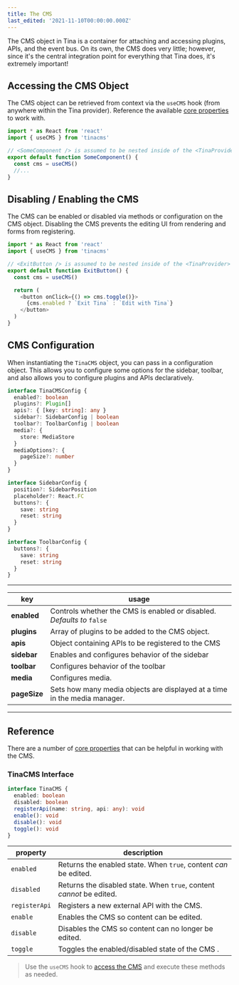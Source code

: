 ```yaml
---
title: The CMS
last_edited: '2021-11-10T00:00:00.000Z'
---
```


The CMS object in Tina is a container for attaching and accessing plugins, APIs, and the event bus. On its own, the CMS does very little; however, since it's the central integration point for everything that Tina does, it's extremely important!

## Accessing the CMS Object

The CMS object can be retrieved from context via the `useCMS` hook (from anywhere within the Tina provider). Reference the available [core properties](/docs/cms#reference) to work with.

```javascript
import * as React from 'react'
import { useCMS } from 'tinacms'

// <SomeComponent /> is assumed to be nested inside of the <TinaProvider> context
export default function SomeComponent() {
  const cms = useCMS()
  //...
}
```

## Disabling / Enabling the CMS

The CMS can be enabled or disabled via methods or configuration on the CMS object. Disabling the CMS prevents the editing UI from rendering and forms from registering.

```js
import * as React from 'react'
import { useCMS } from 'tinacms'

// <ExitButton /> is assumed to be nested inside of the <TinaProvider> context
export default function ExitButton() {
  const cms = useCMS()

  return (
    <button onClick={() => cms.toggle()}>
      {cms.enabled ? `Exit Tina` : `Edit with Tina`}
    </button>
  )
}
```

## CMS Configuration

When instantiating the `TinaCMS` object, you can pass in a configuration object. This allows you to configure some options for the sidebar, toolbar, and also allows you to configure plugins and APIs declaratively.

```typescript
interface TinaCMSConfig {
  enabled?: boolean
  plugins?: Plugin[]
  apis?: { [key: string]: any }
  sidebar?: SidebarConfig | boolean
  toolbar?: ToolbarConfig | boolean
  media?: {
    store: MediaStore
  }
  mediaOptions?: {
    pageSize?: number
  }
}

interface SidebarConfig {
  position?: SidebarPosition
  placeholder?: React.FC
  buttons?: {
    save: string
    reset: string
  }
}

interface ToolbarConfig {
  buttons?: {
    save: string
    reset: string
  }
}
```

---

| key          | usage                                                                     |
| ------------ | ------------------------------------------------------------------------- |
| **enabled**  | Controls whether the CMS is enabled or disabled. _Defaults to_ `false`    |
| **plugins**  | Array of plugins to be added to the CMS object.                           |
| **apis**     | Object containing APIs to be registered to the CMS                        |
| **sidebar**  | Enables and configures behavior of the sidebar                            |
| **toolbar**  | Configures behavior of the toolbar                                        |
| **media**    | Configures media.                                                         |
| **pageSize** | Sets how many media objects are displayed at a time in the media manager. |

---

## Reference

There are a number of [core properties](https://github.com/tinacms/tinacms/blob/master/packages/%40tinacms/core/src/cms.ts) that can be helpful in working with the CMS.

### TinaCMS Interface

```ts
interface TinaCMS {
  enabled: boolean
  disabled: boolean
  registerApi(name: string, api: any): void
  enable(): void
  disable(): void
  toggle(): void
}
```

| property      | description                                                          |
| ------------- | -------------------------------------------------------------------- |
| `enabled`     | Returns the enabled state. When `true`, content _can_ be edited.     |
| `disabled`    | Returns the disabled state. When `true`, content _cannot_ be edited. |
| `registerApi` | Registers a new external API with the CMS.                           |
| `enable`      | Enables the CMS so content can be edited.                            |
| `disable`     | Disables the CMS so content can no longer be edited.                 |
| `toggle`      | Toggles the enabled/disabled state of the CMS .                      |

> Use the `useCMS` hook to [access the CMS](/docs/reference/toolkit/cms#accessing-the-cms-object) and execute these methods as needed.

